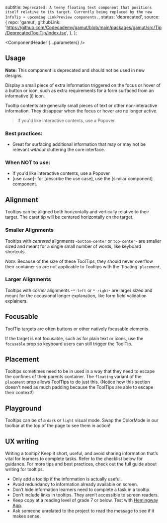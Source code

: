 


  subtitle: `Deprecated: A teeny floating text component that positions itself relative to its target. Currently being replaced by the new InfoTip + upcoming LinkPreview components.`,
  status: 'deprecated',
  source: {
    repo: 'gamut',
    githubLink:
      'https://github.com/Codecademy/gamut/blob/main/packages/gamut/src/Tip/DeprecatedToolTip/index.tsx',
  },
};

<Meta of={DeprecatedToolTipStories} />

<ComponentHeader {...parameters} />

## Usage

**Note:** This component is deprecated and should not be used in new designs.

Display a small piece of extra information triggered on the focus or hover of a button or icon, such as extra requirements for a form surfaced from an informative (i) icon.

Tooltip contents are generally small pieces of text or other non-interactive information.
They disappear when the focus or hover are no longer active.

> If you'd like interactive contents, use a <LinkTo id="Molecules/Popover">Popover</LinkTo>.

### Best practices:

- Great for surfacing additional information that may or may not be relevant _without_ cluttering the core interface.

### When NOT to use:

- If you'd like interactive contents, use a <LinkTo id="Molecules/Popover">Popover</LinkTo>
- [use case]- for [describe the use case], use the [similar component] component.

## Alignment

Tooltips can be aligned both horizontally and vertically relative to their target.
The caret tip will be centered horizontally on the target.

### Smaller Alignments

Tooltips with _centered_ alignments -`bottom-center` or `top-center`- are smaller sized and meant for a single small number of words, like keyboard shortcuts.

_Note:_ Because of the size of these ToolTips, they should never overflow their container so are not applicable to Tooltips with the 'floating' `placement`.

<Canvas of={DeprecatedToolTipStories.SmallAlignments} />

### Larger Alignments

Tooltips with _corner_ alignments -`*-left` or `*-right`- are larger sized and meant for the occasional longer explanation, like form field validation explainers.

<Canvas of={DeprecatedToolTipStories.LargerAlignments} />

## Focusable

ToolTip targets are often buttons or other natively focusable elements.

If the target is not focusable, such as for plain text or icons, use the `focusable` prop so keyboard users can still trigger the ToolTip.

<Canvas of={DeprecatedToolTipStories.Focusable} />

## Placement

Tooltips sometimes need to be in used in a way that they need to escape the confines of their parents container. The `floating` variant of the `placement` prop allows ToolTips to do just this. (Notice how this section doesn't need as much padding because the ToolTips are able to escape their context!)

<Canvas of={DeprecatedToolTipStories.Placement} />

## Playground

Tooltips can be of a `dark` or `light` visual mode. Swap the ColorMode in our toolbar at the top of the page to see them in action!

<Canvas sourceState="shown" of={DeprecatedToolTipStories.SmallAlignments} />

<Controls />

## UX writing

Writing a tooltip? Keep it short, useful, and avoid sharing information that’s vital for learners to complete tasks. Refer to the checklist below for guidance. For more tips and best practices, check out the full guide about <LinkTo id="ux-writing-component-guidelines-tooltip">writing for tooltips</LinkTo>.

- Only add a tooltip if the information is actually useful.
- Avoid redundancy to information already available on screen.
- Don’t hide information learners need to complete a task in a tooltip.
- Don’t include links in tooltips. They aren’t accessible to screen readers.
- Keep copy at a reading level of grade 7 or below. Test with [Hemingway App](https://hemingwayapp.com/).
- Ask someone unrelated to the project to read the message to see if it makes sense.
